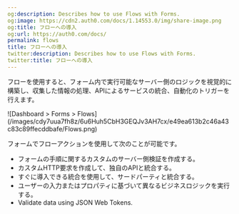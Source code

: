```yaml
---
og:description: Describes how to use Flows with Forms.
og:image: https://cdn2.auth0.com/docs/1.14553.0/img/share-image.png
og:title: フローへの導入
og:url: https://auth0.com/docs/
permalink: flows
title: フローへの導入
twitter:description: Describes how to use Flows with Forms.
twitter:title: フローへの導入
---
```


フローを使用すると、フォーム内で実行可能なサーバー側のロジックを視覚的に構築し、収集した情報の処理、APIによるサービスの統合、自動化のトリガーを行えます。

<Frame>![Dashboard > Forms > Flows](/images/cdy7uua7fh8z/6u6Huh5CbH3GEQJv3AH7cx/e49ea613b2c46a43c83c89ffecddbafe/Flows.png)</Frame>

フォームでフローアクションを使用して次のことが可能です。

* フォームの手順に関するカスタムのサーバー側検証を作成する。
* カスタムHTTP要求を作成して、独自のAPIと統合する。
* すぐに導入できる統合を使用して、サードパーティと統合する。
* ユーザーの入力またはプロパティに基づいて異なるビジネスロジックを実行する。
* Validate data using <Tooltip tip="JSON Web Token (JWT): Standard ID Token format (and often Access Token format) used to represent claims securely between two parties." cta="View Glossary" href="/docs/glossary?term=JSON+Web+Tokens">JSON Web Tokens</Tooltip>.